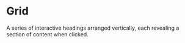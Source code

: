 # Grid
A series of interactive headings arranged vertically, each revealing a section of content when clicked.




